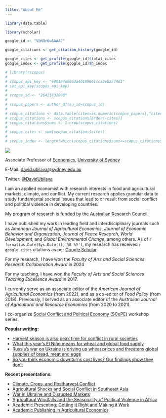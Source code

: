 ```yaml
---
title: "About Me"
---
```


```r

library(data.table)

library(scholar)

google_id <- "VbNOr6wAAAAJ"

google_citations <- get_citation_history(google_id)

google_cites <- get_profile(google_id)$total_cites
google_index <- get_profile(google_id)$h_index

# library(rscopus)
# 
# scopus_api_key <- "e80184e9663a40189661cca2eb2a74d3"
# set_api_key(scopus_api_key)
# 
# scopus_id <- "26421832000"
# 
# scopus_papers <- author_df(au_id=scopus_id)
# 
# scopus_citations <- data.table(cites=as.numeric(scopus_papers[,"citedby-count"]))
# scopus_citations <- scopus_citations[order(-cites)]
# scopus_citations$sums <- 1:nrow(scopus_citations)
# 
# scopus_cites <- sum(scopus_citations$cites)
# 
# scopus_index <- length(which(scopus_citations$sums<=scopus_citations$cites))

```

<div class = "row">
  
<div class = "col-md-5">
![](davidubilava.jpg)

Associate Professor of [Economics](https://www.sydney.edu.au/arts/schools/school-of-economics.html){target="_blank"}, [University of Sydney](https://www.sydney.edu.au/){target="_blank"}

E-Mail: [david.ubilava&#64;sydney.edu.au](mailto:david.ubilava@sydney.edu.au)

Twitter: [&#64;DavidUbilava](https://twitter.com/DavidUbilava)

</div>
  
<div class = "col-md-7">

I am an applied economist with research interests in food and agricultural markets, climate, and conflict. My current research applies granular data to study fundamental societal issues that lead to or result from social conflict and political violence in developing countries. 

My program of research is funded by the Australian Research Council.

I have published my work in leading field and interdisciplinary journals such as *American Journal of Agricultural Economics*, *Journal of Economic Behavior and Organization*, *Journal of Peace Research*, *World Development*, and *Global Environmental Change*, among others. As of `r format(as.Date(Sys.Date()),'%B %Y')`, my research has received `r google_cites` citations as per [Google Scholar](https://scholar.google.com/citations?user=VbNOr6wAAAAJ){target="_blank"}.

For my research, I have won the *Faculty of Arts and Social Sciences Research Collaboration Award* in 2024

For my teaching, I have won the *Faculty of Arts and Social Sciences Teaching Excellence Award* in 2017.

I currently serve as an associate editor of the *American Journal of Agricultural Economics* (from 2022), and as a co-editor of *Food Policy* (from 2018). Previously, I served as an associate editor of the *Australian Journal of Agricultural and Resource Economics* (from 2020 to 2021).

I co-organize [Social Conflict and Political Economy (SCoPE)](https://sydneyscope.org/) workshop series.

**Popular writing:**

- [Harvest season is also peak time for conflict in rural societies](https://sbi.sydney.edu.au/harvest-season-is-also-peak-time-for-conflict-in-rural-societies){target="_blank"}
- [What this year’s El Niño means for wheat and global food supply](https://theconversation.com/what-this-years-el-nino-means-for-wheat-and-global-food-supply-209386){target="_blank"}
- [Russia’s war on Ukraine is driving up wheat prices and threatens global supplies of bread, meat and eggs](https://theconversation.com/russias-war-on-ukraine-is-driving-up-wheat-prices-and-threatens-global-supplies-of-bread-meat-and-eggs-178879){target="_blank"}
- [So you think economic downturns cost lives? Our findings show they don’t](https://theconversation.com/so-you-think-economic-downturns-cost-lives-our-findings-show-they-dont-149711){target="_blank"}

**Recent presentations:**

- [Climate, Crops, and Postharvest Conflict](https://dubilava.github.io/misc/ensoconflict/ensoconflict.html){target="_blank"}
- [Agricultural Shocks and Social Conflict in Southeast Asia](https://dubilava.github.io/misc/seasia-presentation.html){target="_blank"}
- [War in Ukraine and Disrupted Markets](https://dubilava.github.io/ukraine/02-presentation.html){target="_blank"}
- [Agricultural Windfalls and the Seasonality of Political Violence in Africa](https://dubilava.github.io/conflict/presentation.html){target="_blank"}
- [Academic Presenting: Getting it Right and Making it Work](https://dubilava.github.io/misc/presenting/presentation.html){target="_blank"}
- [Academic Publishing in Agricultural Economics](https://dubilava.github.io/misc/publishing/presentation.html){target="_blank"}
</div>
</div>

</div>




